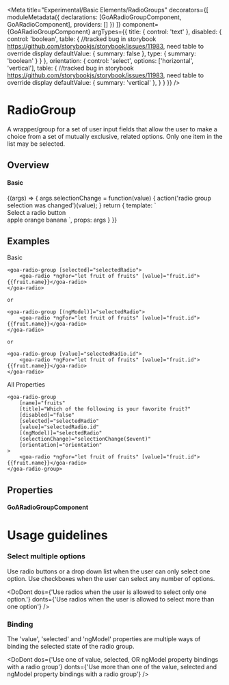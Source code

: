 


<Meta title="Experimental/Basic Elements/RadioGroups" decorators={[
        moduleMetadata({
          declarations: [GoARadioGroupComponent, GoARadioComponent],
          providers: []
        })
    ]}
    component={GoARadioGroupComponent}
    argTypes={{
      title: { control: 'text' },
      disabled: {
        control: 'boolean',
        table: { //tracked bug in storybook https://github.com/storybookjs/storybook/issues/11983, need table to override display
           defaultValue: { summary: false },
           type: { summary: 'boolean' }
        }
      },
      orientation: {
        control: 'select',
        options: ['horizontal', 'vertical'],
        table: { //tracked bug in storybook https://github.com/storybookjs/storybook/issues/11983, need table to override display
           defaultValue: { summary: 'vertical' },
        }
      }
    }}
 />

# RadioGroup
A wrapper/group for a set of user input fields that allow the user to make a choice from a set of mutually exclusive, related options.  Only one item in the list may be selected.

## Overview

#### Basic
<Canvas>
  <Story name="Basic" height={200}
    args={
      {
        name: 'fruits',
        disabled: false,
        orientation: 'vertical'
      }}
  >
    {(args) => {
      args.selectionChange = function(value) {
        action('radio group selection was changed')(value);
      }
      return {
        template: `
                  <div>
                    <span>Select a radio button</span>
                  </div>
                  <goa-radio-group
                    [name]="name"
                    [title]="title"
                    [disabled]="disabled"
                    (selectionChange)="selectionChange($event)"
                    [orientation]="orientation"
                  >
                    <goa-radio [value]="'apple'">apple</goa-radio>
                    <goa-radio [value]="'orange'">orange</goa-radio>
                    <goa-radio [value]="'banana'">banana</goa-radio>
                  </goa-radio-group>
                  `,
        props: args
      }
    }}
  </Story>
</Canvas>


## Examples
Basic
```
<goa-radio-group [selected]="selectedRadio">
    <goa-radio *ngFor="let fruit of fruits" [value]="fruit.id">{{fruit.name}}</goa-radio>
</goa-radio>

or

<goa-radio-group [(ngModel)]="selectedRadio">
    <goa-radio *ngFor="let fruit of fruits" [value]="fruit.id">{{fruit.name}}</goa-radio>
</goa-radio>

or

<goa-radio-group [value]="selectedRadio.id">
    <goa-radio *ngFor="let fruit of fruits" [value]="fruit.id">{{fruit.name}}</goa-radio>
</goa-radio>

```

All Properties
```
<goa-radio-group
    [name]="fruits"
    [title]="Which of the following is your favorite fruit?"
    [disabled]="false"
    [selected]="selectedRadio"
    [value]="selectedRadio.id"
    [(ngModel)]="selectedRadio"
    (selectionChange)="selectionChange($event)"
    [orientation]="orientation"
>
    <goa-radio *ngFor="let fruit of fruits" [value]="fruit.id">{{fruit.name}}</goa-radio>
</goa-radio-group>

```

## Properties

#### GoARadioGroupComponent
<Description of={GoARadioGroupComponent} />
<ArgsTable of={GoARadioGroupComponent} />


# Usage guidelines

### Select multiple options
Use radio buttons or a drop down list when the user can only select one option.  Use checkboxes when the user can select any number of options.

<DoDont
  dos={'Use radios when the user is allowed to select only one option.'}
  donts={'Use radios when the user is allowed to select more than one option'}
/>

### Binding
The 'value', 'selected' and 'ngModel' properties are multiple ways of binding the selected state of the radio group.

<DoDont
  dos={'Use one of value, selected, OR ngModel property bindings with a radio group'}
  donts={'Use more than one of the value, selected and ngModel property bindings with a radio group'}
/>

